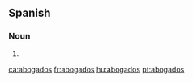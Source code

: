 ==Spanish==

===Noun===
{{head|es|noun form|g=m-p}}

# {{plural of|abogado|nocat=1|lang=es}}

[[ca:abogados]]
[[fr:abogados]]
[[hu:abogados]]
[[pt:abogados]]
